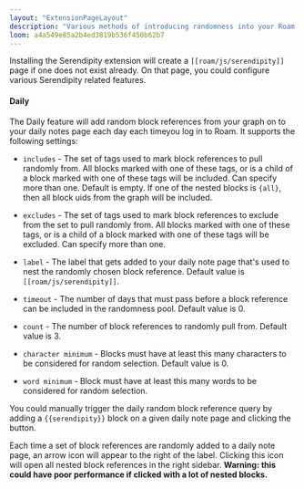 ```yaml
---
layout: "ExtensionPageLayout"
description: "Various methods of introducing randomness into your Roam Graph!"
loom: a4a549e85a2b4ed3819b536f450b62b7
---
```


Installing the Serendipity extension will create a `[[roam/js/serendipity]]` page if one does not exist already. On that page, you could configure various Serendipity related features.

#### Daily

The Daily feature will add random block references from your graph on to your daily notes page each day each timeyou log in to Roam. It supports the following settings:

- `includes` - The set of tags used to mark block references to pull randomly from. All blocks marked with one of these tags, or is a child of a block marked with one of these tags will be included. Can specify more than one. Default is empty. If one of the nested blocks is `{all}`, then all block uids from the graph will be included. 

- `excludes` - The set of tags used to mark block references to exclude from the set to pull randomly from. All blocks marked with one of these tags, or is a child of a block marked with one of these tags will be excluded. Can specify more than one.

- `label` - The label that gets added to your daily note page that's used to nest the randomly chosen block reference. Default value is `[[roam/js/serendipity]]`.

- `timeout` - The number of days that must pass before a block reference can be included in the randomness pool. Default value is 0.

- `count` - The number of block references to randomly pull from. Default value is 3.

- `character minimum` - Blocks must have at least this many characters to be considered for random selection. Default value is 0.

- `word minimum` - Block must have at least this many words to be considered for random selection.

You could manually trigger the daily random block reference query by adding a `{{serendipity}}` block on a given daily note page and clicking the button.

Each time a set of block references are randomly added to a daily note page, an arrow icon will appear to the right of the label. Clicking this icon will open all nested block references in the right sidebar. **Warning: this could have poor performance if clicked with a lot of nested blocks.**
